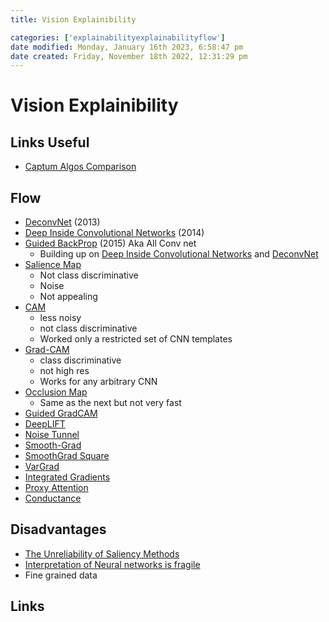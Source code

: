 ```yaml
---
title: Vision Explainibility

categories: ['explainabilityexplainabilityflow']
date modified: Monday, January 16th 2023, 6:58:47 pm
date created: Friday, November 18th 2022, 12:31:29 pm
---
```


# Vision Explainibility

## Links Useful
- [Captum Algos Comparison](https://captum.ai/docs/algorithms_comparison_matrix)

## Flow
- [DeconvNet](DeconvNet.qmd) (2013)
- [Deep Inside Convolutional Networks](Deep%20Inside%20Convolutional%20Networks.qmd) (2014)
- [Guided BackProp](Guided%20BackProp.qmd) (2015) Aka All Conv net
	- Building up on [Deep Inside Convolutional Networks](Deep%20Inside%20Convolutional%20Networks.qmd) and [DeconvNet](DeconvNet.qmd)
- [Salience Map](Salience%20Map.qmd)
	- Not class discriminative
	- Noise
	- Not appealing
- [CAM](CAM.qmd)
	- less noisy
	- not class discriminative
	- Worked only a restricted set of CNN templates
- [Grad-CAM](Grad-CAM.qmd)
	- class discriminative
	- not high res
	- Works for any arbitrary CNN
- [Occlusion Map](Occlusion%20Map)
	- Same as the next but not very fast
- [Guided GradCAM](Guided%20GradCAM.qmd)
- [DeepLIFT](DeepLIFT.qmd)
- [Noise Tunnel](Noise Tunnel.qmd)
- [Smooth-Grad](Smooth-Grad.qmd)
- [SmoothGrad Square](SmoothGrad Square.qmd)
- [VarGrad](VarGrad.qmd)
- [Integrated Gradients](Integrated Gradients.qmd)
- [Proxy Attention](Proxy Attention.qmd)
- [Conductance](Conductance.qmd)


## Disadvantages
- [The Unreliability of Saliency Methods](The Unreliability of Saliency Methods.qmd)
- [Interpretation of Neural networks is fragile](Interpretation of Neural networks is fragile.qmd)
- Fine grained data

## Links






